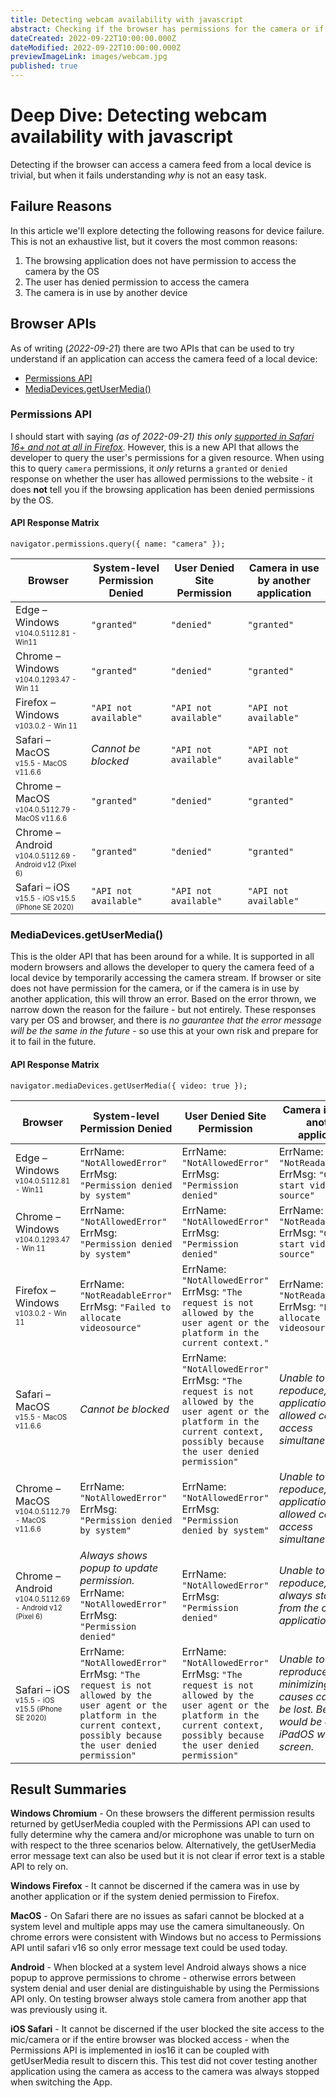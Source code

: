 ```yaml
---
title: Detecting webcam availability with javascript
abstract: Checking if the browser has permissions for the camera or if it is in use by another device
dateCreated: 2022-09-22T10:00:00.000Z
dateModified: 2022-09-22T10:00:00.000Z
previewImageLink: images/webcam.jpg
published: true
---
```


# Deep Dive: Detecting webcam availability with javascript

Detecting if the browser can access a camera feed from a local device is trivial, but when it fails understanding _why_ is not an easy task.

## Failure Reasons

In this article we'll explore detecting the following reasons for device failure. This is not an exhaustive list, but it covers the most common reasons:

1. The browsing application does not have permission to access the camera by the OS
1. The user has denied permission to access the camera
1. The camera is in use by another device

## Browser APIs

As of writing (_2022-09-21_) there are two APIs that can be used to try understand if an application can access the camera feed of a local device:

- [Permissions API](https://developer.mozilla.org/en-US/docs/Web/API/Permissions_API)
- [MediaDevices.getUserMedia()](https://developer.mozilla.org/en-US/docs/Web/API/MediaDevices/getUserMedia)

### Permissions API

I should start with saying _(as of 2022-09-21) this only [supported in Safari 16+ and not at all in Firefox](https://developer.mozilla.org/en-US/docs/Web/API/Permissions_API#browser_compatibility)_. However, this is a new API that allows the developer to query the user's permissions for a given resource.
When using this to query `camera` permissions, it _only_ returns a `granted` or `denied` response on whether the user has allowed permissions to the website - it does **not** tell you if the browsing application has been denied permissions by the OS.

#### API Response Matrix

```tsx
navigator.permissions.query({ name: "camera" });
```

| Browser                                                                              | System-level Permission Denied | User Denied Site Permission | Camera in use by another application |
| ------------------------------------------------------------------------------------ | ------------------------------ | --------------------------- | ------------------------------------ |
| Edge – Windows <br /> <sub><sup>v104.0.5112.81 - Win11</sup></sub>                   | `"granted"`                    | `"denied"`                  | `"granted"`                          |
| Chrome – Windows <br /> <sub><sup>v104.0.1293.47 - Win 11</sup></sub>                | `"granted"`                    | `"denied"`                  | `"granted"`                          |
| Firefox – Windows <br /> <sub><sup>v103.0.2 - Win 11</sup></sub>                     | `"API not available"`          | `"API not available"`       | `"API not available"`                |
| Safari – MacOS <br /> <sub><sup>v15.5 - MacOS v11.6.6</sup></sub>                    | _Cannot be blocked_            | `"API not available"`       | `"API not available"`                |
| Chrome – MacOS <br /> <sub><sup>v104.0.5112.79 - MacOS v11.6.6</sup></sub>           | `"granted"`                    | `"denied"`                  | `"granted"`                          |
| Chrome – Android <br /> <sub><sup>v104.0.5112.69 - Android v12 (Pixel 6)</sup></sub> | `"granted"`                    | `"denied"`                  | `"granted"`                          |
| Safari – iOS <br /> <sub><sup>v15.5 - iOS v15.5 (iPhone SE 2020)</sup></sub>         | `"API not available"`          | `"API not available"`       | `"API not available"`                |

### MediaDevices.getUserMedia()

This is the older API that has been around for a while.
It is supported in all modern browsers and allows the developer to query the camera feed of a local device by temporarily accessing the camera stream.
If browser or site does not have permission for the camera, or if the camera is in use by another application, this will throw an error.
Based on the error thrown, we narrow down the reason for the failure - but not entirely.
These responses vary per OS and browser, and there is _no gaurantee that the error message will be the same in the future_ - so use this at your own risk and prepare for it to fail in the future.

#### API Response Matrix

```tsx
navigator.mediaDevices.getUserMedia({ video: true });
```

| Browser                                                                              | System-level Permission Denied                                                                                                                                                   | User Denied Site Permission                                                                                                                                                      | Camera in use by another application                                                                                 |
| ------------------------------------------------------------------------------------ | -------------------------------------------------------------------------------------------------------------------------------------------------------------------------------- | -------------------------------------------------------------------------------------------------------------------------------------------------------------------------------- | -------------------------------------------------------------------------------------------------------------------- |
| Edge – Windows <br /> <sub><sup>v104.0.5112.81 - Win11</sup></sub>                   | ErrName: `"NotAllowedError"` <br /> ErrMsg: `"Permission denied by system"`                                                                                                      | ErrName: `"NotAllowedError"` <br /> ErrMsg: `"Permission denied"`                                                                                                                | ErrName: `"NotReadableError"` <br /> ErrMsg: `"Could not start video source"`                                        |
| Chrome – Windows <br /> <sub><sup>v104.0.1293.47 - Win 11</sup></sub>                | ErrName: `"NotAllowedError"` <br /> ErrMsg: `"Permission denied by system"`                                                                                                      | ErrName: `"NotAllowedError"` <br /> ErrMsg: `"Permission denied"`                                                                                                                | ErrName: `"NotReadableError"` <br /> ErrMsg: `"Could not start video source"`                                        |
| Firefox – Windows <br /> <sub><sup>v103.0.2 - Win 11</sup></sub>                     | ErrName: `"NotReadableError"` <br /> ErrMsg: `"Failed to allocate videosource"`                                                                                                  | ErrName: `"NotAllowedError"` <br /> ErrMsg: `"The request is not allowed by the user agent or the platform in the current context."`                                             | ErrName: `"NotReadableError"` <br /> ErrMsg: `"Failed to allocate videosource"`                                      |
| Safari – MacOS <br /> <sub><sup>v15.5 - MacOS v11.6.6</sup></sub>                    | _Cannot be blocked_                                                                                                                                                              | ErrName: `"NotAllowedError"` <br /> ErrMsg: `"The request is not allowed by the user agent or the platform in the current context, possibly because the user denied permission"` | _Unable to repoduce, all applications allowed camera access simultaneously_                                          |
| Chrome – MacOS <br /> <sub><sup>v104.0.5112.79 - MacOS v11.6.6</sup></sub>           | ErrName: `"NotAllowedError"` <br /> ErrMsg: `"Permission denied by system"`                                                                                                      | ErrName: `"NotAllowedError"` <br /> ErrMsg: `"Permission denied by system"`                                                                                                      | _Unable to repoduce, all applications allowed camera access simultaneously_                                          |
| Chrome – Android <br /> <sub><sup>v104.0.5112.69 - Android v12 (Pixel 6)</sup></sub> | _Always shows popup to update permission._ <br /> ErrName: `"NotAllowedError"` <br /> ErrMsg: `"Permission denied"`                                                              | ErrName: `"NotAllowedError"` <br /> ErrMsg: `"Permission denied"`                                                                                                                | _Unable to repoduce, browser always stole video from the other application_                                          |
| Safari – iOS <br /> <sub><sup>v15.5 - iOS v15.5 (iPhone SE 2020)</sup></sub>         | ErrName: `"NotAllowedError"` <br /> ErrMsg: `"The request is not allowed by the user agent or the platform in the current context, possibly because the user denied permission"` | ErrName: `"NotAllowedError"` <br /> ErrMsg: `"The request is not allowed by the user agent or the platform in the current context, possibly because the user denied permission"` | _Unable to reproduce, minimizing app causes camera to be lost. Better test would be on an iPadOS with split screen._ |

## Result Summaries

**Windows Chromium** - On these browsers the different permission results returned by getUserMedia coupled with the Permissions API can used to fully determine why the camera and/or microphone was unable to turn on with respect to the three scenarios below. Alternatively, the getUserMedia error message text can also be used but it is not clear if error text is a stable API to rely on. 

**Windows Firefox** - It cannot be discerned if the camera was in use by another application or if the system denied permission to Firefox. 

**MacOS** - On Safari there are no issues as safari cannot be blocked at a system level and multiple apps may use the camera simultaneously. On chrome errors were consistent with Windows but no access to Permissions API until safari v16 so only error message text could be used today. 

**Android** - When blocked at a system level Android always shows a nice popup to approve permissions to chrome - otherwise errors between system denial and user denial are distinguishable by using the Permissions API only. On testing browser always stole camera from another app that was previously using it. 

**iOS Safari** - It cannot be discerned if the user blocked the site access to the mic/camera or if the entire browser was blocked access - when the Permissions API is implemented in ios16 it can be coupled with getUserMedia result to discern this. This test did not cover testing another application using the camera as access to the camera was always stopped when switching the App.
